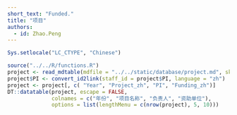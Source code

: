 ```yaml
---
short_text: "Funded."
title: "项目"
authors:
  - id: Zhao.Peng
---
```


```r
Sys.setlocale("LC_CTYPE", "Chinese")
```

```r
source("../../R/functions.R")
project <- read_mdtable(mdfile = "../../static/database/project.md", skip = 0)
project$PI <- convert_id2link(staff_id = project$PI, language = "zh")
project <- project[, c( "Year", "Project_zh", "PI", "Funding_zh")]
DT::datatable(project, escape = FALSE, 
              colnames = c("年份", "项目名称", "负责人", "资助单位"), 
              options = list(lengthMenu = c(nrow(project), 5, 10)))
```
